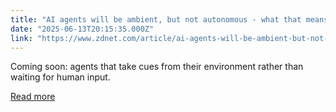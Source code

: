 ```yaml
---
title: "AI agents will be ambient, but not autonomous - what that means for us"
date: "2025-06-13T20:15:35.000Z"
link: "https://www.zdnet.com/article/ai-agents-will-be-ambient-but-not-autonomous-what-that-means-for-us/"
---
```


Coming soon: agents that take cues from their environment rather than waiting for human input.

[Read more](https://www.zdnet.com/article/ai-agents-will-be-ambient-but-not-autonomous-what-that-means-for-us/)
